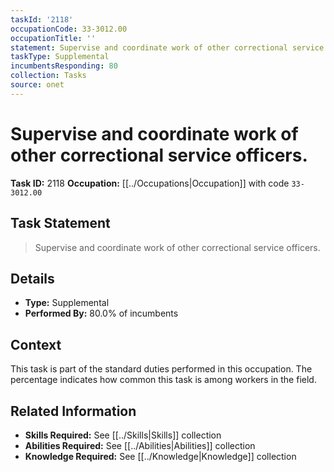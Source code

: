 ```yaml
---
taskId: '2118'
occupationCode: 33-3012.00
occupationTitle: ''
statement: Supervise and coordinate work of other correctional service officers.
taskType: Supplemental
incumbentsResponding: 80
collection: Tasks
source: onet
---
```

# Supervise and coordinate work of other correctional service officers.

**Task ID:** 2118
**Occupation:** [[../Occupations|Occupation]] with code `33-3012.00`

## Task Statement

> Supervise and coordinate work of other correctional service officers.

## Details

- **Type:** Supplemental
- **Performed By:** 80.0% of incumbents

## Context

This task is part of the standard duties performed in this occupation. The percentage indicates how common this task is among workers in the field.

## Related Information

- **Skills Required:** See [[../Skills|Skills]] collection
- **Abilities Required:** See [[../Abilities|Abilities]] collection
- **Knowledge Required:** See [[../Knowledge|Knowledge]] collection
